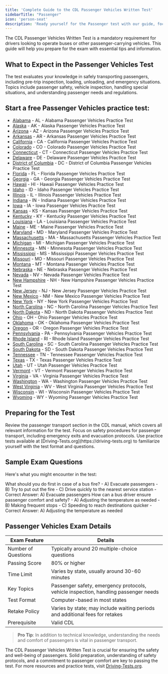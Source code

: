 ```yaml
---
title: 'Complete Guide to the CDL Passenger Vehicles Written Test'
sidebarTitle: "Passenger"
icon: 'person-seat'
description: 'Ready yourself for the Passenger test with our guide, focusing on skills for safely transporting multiple passengers in commercial vehicles.'
---
```


The CDL Passenger Vehicles Written Test is a mandatory requirement for drivers looking to operate buses or other passenger-carrying vehicles. This guide will help you prepare for the exam with essential tips and information.

## What to Expect in the Passenger Vehicles Test

<AccordionGroup>
  <Accordion title="Exam Focus">
    The test evaluates your knowledge in safely transporting passengers, including pre-trip inspection, loading, unloading, and emergency situations.
  </Accordion>

  <Accordion title="Key Topics">
    Topics include passenger safety, vehicle inspection, handling special situations, and understanding passenger needs and regulations.
  </Accordion>
</AccordionGroup>

## Start a free Passenger Vehicles practice test:

- [Alabama](https://driving-tests.org/alabama/#cdl-passenger-vehicles) - AL - Alabama Passenger Vehicles Practice Test
- [Alaska](https://driving-tests.org/alaska/#cdl-passenger-vehicles) - AK - Alaska Passenger Vehicles Practice Test
- [Arizona](https://driving-tests.org/arizona/#cdl-passenger-vehicles) - AZ - Arizona Passenger Vehicles Practice Test
- [Arkansas](https://driving-tests.org/arkansas/#cdl-passenger-vehicles) - AR - Arkansas Passenger Vehicles Practice Test
- [California](https://driving-tests.org/california/#cdl-passenger-vehicles) - CA - California Passenger Vehicles Practice Test
- [Colorado](https://driving-tests.org/colorado/#cdl-passenger-vehicles) - CO - Colorado Passenger Vehicles Practice Test
- [Connecticut](https://driving-tests.org/connecticut/#cdl-passenger-vehicles) - CT - Connecticut Passenger Vehicles Practice Test
- [Delaware](https://driving-tests.org/delaware/#cdl-passenger-vehicles) - DE - Delaware Passenger Vehicles Practice Test
- [District of Columbia](https://driving-tests.org/district-columbia/#cdl-passenger-vehicles) - DC - District of Columbia Passenger Vehicles Practice Test
- [Florida](https://driving-tests.org/florida/#cdl-passenger-vehicles) - FL - Florida Passenger Vehicles Practice Test
- [Georgia](https://driving-tests.org/georgia/#cdl-passenger-vehicles) - GA - Georgia Passenger Vehicles Practice Test
- [Hawaii](https://driving-tests.org/hawaii/#cdl-passenger-vehicles) - HI - Hawaii Passenger Vehicles Practice Test
- [Idaho](https://driving-tests.org/idaho/#cdl-passenger-vehicles) - ID - Idaho Passenger Vehicles Practice Test
- [Illinois](https://driving-tests.org/illinois/#cdl-passenger-vehicles) - IL - Illinois Passenger Vehicles Practice Test
- [Indiana](https://driving-tests.org/indiana/#cdl-passenger-vehicles) - IN - Indiana Passenger Vehicles Practice Test
- [Iowa](https://driving-tests.org/iowa/#cdl-passenger-vehicles) - IA - Iowa Passenger Vehicles Practice Test
- [Kansas](https://driving-tests.org/kansas/#cdl-passenger-vehicles) - KS - Kansas Passenger Vehicles Practice Test
- [Kentucky](https://driving-tests.org/kentucky/#cdl-passenger-vehicles) - KY - Kentucky Passenger Vehicles Practice Test
- [Louisiana](https://driving-tests.org/louisiana/#cdl-passenger-vehicles) - LA - Louisiana Passenger Vehicles Practice Test
- [Maine](https://driving-tests.org/maine/#cdl-passenger-vehicles) - ME - Maine Passenger Vehicles Practice Test
- [Maryland](https://driving-tests.org/maryland/#cdl-passenger-vehicles) - MD - Maryland Passenger Vehicles Practice Test
- [Massachusetts](https://driving-tests.org/massachusetts/#cdl-passenger-vehicles) - MA - Massachusetts Passenger Vehicles Practice Test
- [Michigan](https://driving-tests.org/michigan/#cdl-passenger-vehicles) - MI - Michigan Passenger Vehicles Practice Test
- [Minnesota](https://driving-tests.org/minnesota/#cdl-passenger-vehicles) - MN - Minnesota Passenger Vehicles Practice Test
- [Mississippi](https://driving-tests.org/mississippi/#cdl-passenger-vehicles) - MS - Mississippi Passenger Vehicles Practice Test
- [Missouri](https://driving-tests.org/missouri/#cdl-passenger-vehicles) - MO - Missouri Passenger Vehicles Practice Test
- [Montana](https://driving-tests.org/montana/#cdl-passenger-vehicles) - MT - Montana Passenger Vehicles Practice Test
- [Nebraska](https://driving-tests.org/nebraska/#cdl-passenger-vehicles) - NE - Nebraska Passenger Vehicles Practice Test
- [Nevada](https://driving-tests.org/nevada/#cdl-passenger-vehicles) - NV - Nevada Passenger Vehicles Practice Test
- [New Hampshire](https://driving-tests.org/new-hampshire/#cdl-passenger-vehicles) - NH - New Hampshire Passenger Vehicles Practice Test
- [New Jersey](https://driving-tests.org/new-jersey/#cdl-passenger-vehicles) - NJ - New Jersey Passenger Vehicles Practice Test
- [New Mexico](https://driving-tests.org/new-mexico/#cdl-passenger-vehicles) - NM - New Mexico Passenger Vehicles Practice Test
- [New York](https://driving-tests.org/new-york/#cdl-passenger-vehicles) - NY - New York Passenger Vehicles Practice Test
- [North Carolina](https://driving-tests.org/north-carolina/#cdl-passenger-vehicles) - NC - North Carolina Passenger Vehicles Practice Test
- [North Dakota](https://driving-tests.org/north-dakota/#cdl-passenger-vehicles) - ND - North Dakota Passenger Vehicles Practice Test
- [Ohio](https://driving-tests.org/ohio/#cdl-passenger-vehicles) - OH - Ohio Passenger Vehicles Practice Test
- [Oklahoma](https://driving-tests.org/oklahoma/#cdl-passenger-vehicles) - OK - Oklahoma Passenger Vehicles Practice Test
- [Oregon](https://driving-tests.org/oregon/#cdl-passenger-vehicles) - OR - Oregon Passenger Vehicles Practice Test
- [Pennsylvania](https://driving-tests.org/pennsylvania/#cdl-passenger-vehicles) - PA - Pennsylvania Passenger Vehicles Practice Test
- [Rhode Island](https://driving-tests.org/rhode-island/#cdl-passenger-vehicles) - RI - Rhode Island Passenger Vehicles Practice Test
- [South Carolina](https://driving-tests.org/south-carolina/#cdl-passenger-vehicles) - SC - South Carolina Passenger Vehicles Practice Test
- [South Dakota](https://driving-tests.org/south-dakota/#cdl-passenger-vehicles) - SD - South Dakota Passenger Vehicles Practice Test
- [Tennessee](https://driving-tests.org/tennessee/#cdl-passenger-vehicles) - TN - Tennessee Passenger Vehicles Practice Test
- [Texas](https://driving-tests.org/texas/#cdl-passenger-vehicles) - TX - Texas Passenger Vehicles Practice Test
- [Utah](https://driving-tests.org/utah/#cdl-passenger-vehicles) - UT - Utah Passenger Vehicles Practice Test
- [Vermont](https://driving-tests.org/vermont/#cdl-passenger-vehicles) - VT - Vermont Passenger Vehicles Practice Test
- [Virginia](https://driving-tests.org/virginia/#cdl-passenger-vehicles) - VA - Virginia Passenger Vehicles Practice Test
- [Washington](https://driving-tests.org/washington/#cdl-passenger-vehicles) - WA - Washington Passenger Vehicles Practice Test
- [West Virginia](https://driving-tests.org/west-virginia/#cdl-passenger-vehicles) - WV - West Virginia Passenger Vehicles Practice Test
- [Wisconsin](https://driving-tests.org/wisconsin/#cdl-passenger-vehicles) - WI - Wisconsin Passenger Vehicles Practice Test
- [Wyoming](https://driving-tests.org/wyoming/#cdl-passenger-vehicles) - WY - Wyoming Passenger Vehicles Practice Test


## Preparing for the Test

<Steps>
  <Step title="Study the CDL Manual">
    Review the passenger transport section in the CDL manual, which covers all relevant information for the test.
  </Step>

  <Step title="Understand Safety Protocols">
    Focus on safety procedures for passenger transport, including emergency exits and evacuation protocols.
  </Step>

  <Step title="Take Practice Tests">
    Use practice tests available at [Driving-Tests.org](https://driving-tests.org) to familiarize yourself with the test format and questions.
  </Step>
</Steps>

## Sample Exam Questions

Here's what you might encounter in the test:

<AccordionGroup>
  <Accordion title="Question 1: Emergency Situations">
    What should you do first in case of a bus fire?
    - A) Evacuate passengers
    - B) Try to put out the fire
    - C) Drive quickly to the nearest service station
    - Correct Answer: A) Evacuate passengers
  </Accordion>

  <Accordion title="Question 2: Passenger Comfort">
    How can a bus driver ensure passenger comfort and safety?
    - A) Adjusting the temperature as needed
    - B) Making frequent stops
    - C) Speeding to reach destinations quicker
    - Correct Answer: A) Adjusting the temperature as needed
  </Accordion>
</AccordionGroup>

## Passenger Vehicles Exam Details

| Exam Feature           | Details                                           |
|------------------------|---------------------------------------------------|
| Number of Questions    | Typically around 20 multiple-choice questions     |
| Passing Score          | 80% or higher                                     |
| Time Limit             | Varies by state, usually around 30-60 minutes     |
| Key Topics             | Passenger safety, emergency protocols, vehicle inspection, handling passenger needs |
| Test Format            | Computer-based in most states                     |
| Retake Policy          | Varies by state; may include waiting periods and additional fees for retakes |
| Prerequisite           | Valid CDL                                         |

> **Pro Tip**: In addition to technical knowledge, understanding the needs and comfort of passengers is vital in passenger transport.

<Snippet file="passenger-endorsement-diagram.mdx" />

The CDL Passenger Vehicles Written Test is crucial for ensuring the safety and well-being of passengers. Solid preparation, understanding of safety protocols, and a commitment to passenger comfort are key to passing the test. For more resources and practice tests, visit [Driving-Tests.org](https://driving-tests.org).

<Snippet file="cdl-premium.mdx" />